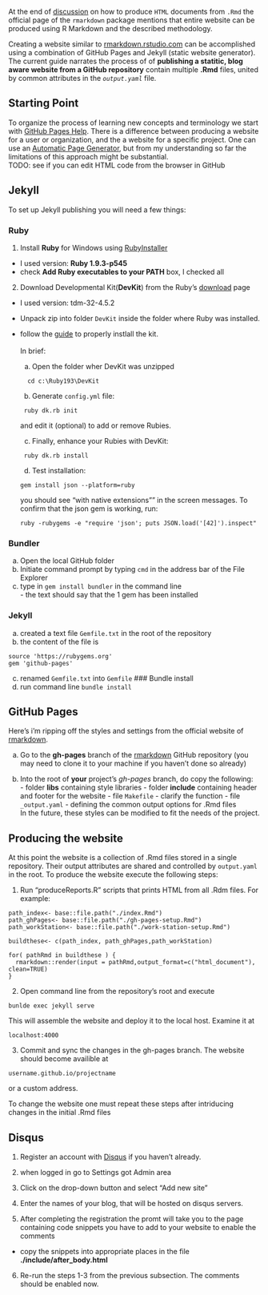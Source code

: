 At the end of [discussion](http://rmarkdown.rstudio.com/html_document_format.html#creating-a-website) on how to produce <code>HTML</code> documents from <code>.Rmd</code> the official page of the <code>rmarkdown</code> package mentions that entire website can be produced using R Markdown and the described methodology. 

Creating a website similar to [rmarkdown.rstudio.com](rmarkdown.rstudio.com) can be accomplished using a combination of GitHub Pages and Jekyll (static website generator). The current guide narrates the process of of **publishing a statitic, blog aware website from a GitHub repository** contain multiple **.Rmd** files, united by common attributes in the <code>_output.yaml_</code> file.


## Starting Point

To organize the process of learning new concepts and terminology we start with  [GitHub Pages Help](https://help.github.com/categories/20/articles). There is a difference between producing a website for a user or organization, and the a website for a specific project. One can use an  [Automatic Page Generator](https://help.github.com/articles/creating-pages-with-the-automatic-generator), but from my understanding so far the limitations of this approach might be substantial. 
</br>
TODO: see if you can edit HTML code from the browser in GitHub 

    
  
## Jekyll

To set up Jekyll publishing  you will need a few things:  

### Ruby  
  1. Install **Ruby** for Windows using [RubyInstaller](https://www.ruby-lang.org/en/installation/#rubyinstaller)  
  - I used version: **Ruby 1.9.3-p545**
  - check **Add Ruby executables to your PATH** box, I checked all

  2. Download Developmental Kit(**DevKit**) from the Ruby's [download](https://github.com/postmodern/ruby-install) page
  - I used version: tdm-32-4.5.2
  - Unpack zip into folder <code>DevKit</code> inside the folder where Ruby was installed.  
  - follow the [guide](https://github.com/oneclick/rubyinstaller/wiki/Development-kit) to properly instlall the kit.</br>   
In brief:  
    a. Open the folder wher DevKit was unzipped  
```
  cd c:\Ruby193\DevKit 
```  
    b. Generate <code>config.yml</code> file:    
```
 ruby dk.rb init
```  
 and edit it (optional) to add or remove Rubies. 
 
    c. Finally, enhance your Rubies with DevKit:   
```
 ruby dk.rb install
```  
    d. Test installation: 
```
gem install json --platform=ruby
```  
you should see "with native extensions"" in the screen messages. To confirm that the json gem is working, run:
```
ruby -rubygems -e "require 'json'; puts JSON.load('[42]').inspect"
```  

 
### Bundler  
  a. Open the local GitHub folder  
  b. Initiate command prompt by typing <code>cmd</code> in the address bar of the File Explorer  
  c. type in <code>gem install bundler</code> in the command line  
    - the text should say that the 1 gem has been installed  
  
### Jekyll  
  a. created a text file <code>Gemfile.txt</code> in the root of the repository
  b. the content of the file is
```
source 'https://rubygems.org'
gem 'github-pages'
```
  c. renamed <code>Gemfile.txt</code> into <code>Gemfile</code>
 ### Bundle install  
  d. run command line <code>bundle install</code>
    
## GitHub Pages
 Here's i'm ripping off the styles and settings from the official website of [rmarkdown](https://github.com/rstudio/rmarkdown/tree/gh-pages).

  a. Go to the **gh-pages** branch of the [rmarkdown](https://github.com/rstudio/rmarkdown/tree/gh-pages) GitHub repository (you may need to clone it to your machine if you haven't done so already)

  b. Into the root of **your** project's _gh-pages_ branch, do copy the following:  
    - folder **libs** containing style libraries
    - folder **include** containing header and footer for the website
    - file <code>Makefile</code> - clarify the function
    - file <code>_output.yaml</code> - defining the common output options for .Rmd files     
    In the future, these styles can be modified to fit the needs of the project. 
    
  
## Producing the website

At this point the website is a collection of .Rmd files stored in a single repository. Their output attributes are shared and controlled by <code>output.yaml</code> in the root.  To produce the website execute the following steps:

1. Run "produceReports.R" scripts that  prints HTML from all .Rdm files. For example:  

```
path_index<- base::file.path("./index.Rmd")
path_ghPages<- base::file.path("./gh-pages-setup.Rmd")
path_workStation<- base::file.path("./work-station-setup.Rmd")

buildthese<- c(path_index, path_ghPages,path_workStation)

for( pathRmd in buildthese ) {
  rmarkdown::render(input = pathRmd,output_format=c("html_document"), clean=TRUE)
}
```

2. Open command line from the repository's root and execute
```
bunlde exec jekyll serve
```
This will assemble the website and deploy it to the local host. Examine it at
```
localhost:4000
```

3. Commit and sync the changes in the gh-pages branch. The website should become availible at 
```
username.github.io/projectname
```
or a custom address.

To change the website one must repeat these steps after intriducing changes in the initial .Rmd files


## Disqus

1. Register an account with [Disqus](disqus.com) if you haven't already.

2. when logged in go to Settings got Admin area 

3. Click on the drop-down button and select "Add new site"

4. Enter the names of your blog, that will be hosted on disqus servers.

5. After completing the registration the promt will take you to the page containing code snippets you have to add to your website to enable the comments
  - copy the snippets into appropriate places in the file **./include/after_body.html**
  
6. Re-run the steps 1-3 from the previous subsection. The comments should be enabled now.

  
  
  
  
  
  
  
  
  
  
  
  
  
  
  
  
  
  
  
  
  
  
  
  
  
  
  
  
  
  
  
  
  